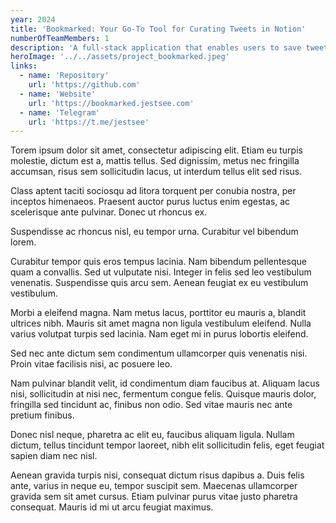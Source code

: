 ```yaml
---
year: 2024
title: 'Bookmarked: Your Go-To Tool for Curating Tweets in Notion'
numberOfTeamMembers: 1
description: 'A full-stack application that enables users to save tweets to Notion via Telegram bot.'
heroImage: '../../assets/project_bookmarked.jpeg'
links:
  - name: 'Repository'
    url: 'https://github.com'
  - name: 'Website'
    url: 'https://bookmarked.jestsee.com'
  - name: 'Telegram'
    url: 'https://t.me/jestsee'
---
```


Torem ipsum dolor sit amet, consectetur adipiscing elit. Etiam eu turpis
molestie, dictum est a, mattis tellus. Sed dignissim, metus nec
fringilla accumsan, risus sem sollicitudin lacus, ut interdum tellus
elit sed risus.

Class aptent taciti sociosqu ad litora torquent per conubia nostra, per
inceptos himenaeos. Praesent auctor purus luctus enim egestas, ac
scelerisque ante pulvinar. Donec ut rhoncus ex.

Suspendisse ac rhoncus nisl, eu tempor urna. Curabitur vel bibendum
lorem.

Curabitur tempor quis eros tempus lacinia. Nam bibendum pellentesque
quam a convallis. Sed ut vulputate nisi. Integer in felis sed leo
vestibulum venenatis. Suspendisse quis arcu sem. Aenean feugiat ex eu
vestibulum vestibulum.

Morbi a eleifend magna. Nam metus lacus, porttitor eu mauris a, blandit
ultrices nibh. Mauris sit amet magna non ligula vestibulum eleifend.
Nulla varius volutpat turpis sed lacinia. Nam eget mi in purus lobortis
eleifend.

Sed nec ante dictum sem condimentum ullamcorper quis venenatis nisi.
Proin vitae facilisis nisi, ac posuere leo.

Nam pulvinar blandit velit, id condimentum diam faucibus at. Aliquam
lacus nisi, sollicitudin at nisi nec, fermentum congue felis. Quisque
mauris dolor, fringilla sed tincidunt ac, finibus non odio. Sed vitae
mauris nec ante pretium finibus.

Donec nisl neque, pharetra ac elit eu, faucibus aliquam ligula. Nullam
dictum, tellus tincidunt tempor laoreet, nibh elit sollicitudin felis,
eget feugiat sapien diam nec nisl.

Aenean gravida turpis nisi, consequat dictum risus dapibus a. Duis felis
ante, varius in neque eu, tempor suscipit sem. Maecenas ullamcorper
gravida sem sit amet cursus. Etiam pulvinar purus vitae justo pharetra
consequat. Mauris id mi ut arcu feugiat maximus.
